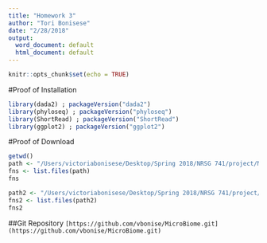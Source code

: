 ```yaml
---
title: "Homework 3"
author: "Tori Bonisese"
date: "2/28/2018"
output:
  word_document: default
  html_document: default
---
```


```r
knitr::opts_chunk$set(echo = TRUE)
```

#Proof of Installation
```r
library(dada2) ; packageVersion("dada2")
library(phyloseq) ; packageVersion("phyloseq")
library(ShortRead) ; packageVersion("ShortRead")
library(ggplot2) ; packageVersion("ggplot2")
```

#Proof of Download
```r
getwd()
path <- "/Users/victoriabonisese/Desktop/Spring 2018/NRSG 741/project/MicroBiome"
fns <- list.files(path)
fns

path2 <- "/Users/victoriabonisese/Desktop/Spring 2018/NRSG 741/project/MicroBiome/MiSeq_SOP"
fns2 <- list.files(path2)
fns2
```

##Git Repository
`[https://github.com/vbonise/MicroBiome.git](https://github.com/vbonise/MicroBiome.git)` 